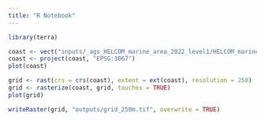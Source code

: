 ```yaml
---
title: "R Notebook"
---
```


```r
library(terra)

coast <- vect("inputs/_ags_HELCOM_marine_area_2022_level1/HELCOM_marine_area_2022_level1.shp")
coast <- project(coast, "EPSG:3067")
plot(coast)

grid <- rast(crs = crs(coast), extent = ext(coast), resolution = 250)
grid <- rasterize(coast, grid, touches = TRUE)
plot(grid)

writeRaster(grid, "outputs/grid_250m.tif", overwrite = TRUE)
```


